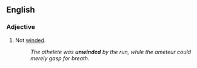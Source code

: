 ==English==

===Adjective===
{{en-adj}}

# Not [[winded]].
#:''The athelete was '''unwinded''' by the run, while the ameteur could merely gasp for breath.''